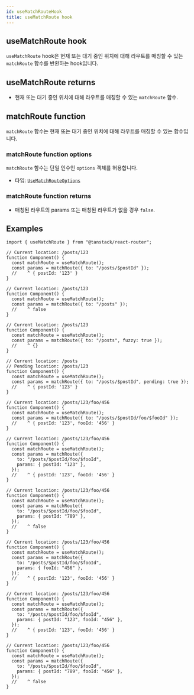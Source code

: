 ```yaml
---
id: useMatchRouteHook
title: useMatchRoute hook
---
```


## useMatchRoute hook

`useMatchRoute` hook은 현재 또는 대기 중인 위치에 대해 라우트를 매칭할 수 있는 `matchRoute` 함수를 반환하는 hook입니다.

## useMatchRoute returns

- 현재 또는 대기 중인 위치에 대해 라우트를 매칭할 수 있는 `matchRoute` 함수.

## matchRoute function

`matchRoute` 함수는 현재 또는 대기 중인 위치에 대해 라우트를 매칭할 수 있는 함수입니다.

### matchRoute function options

`matchRoute` 함수는 단일 인수인 `options` 객체를 허용합니다.

- 타입: [`UseMatchRouteOptions`](./UseMatchRouteOptionsType.md)

### matchRoute function returns

- 매칭된 라우트의 params 또는 매칭된 라우트가 없을 경우 `false`.

## Examples

```tsx
import { useMatchRoute } from "@tanstack/react-router";

// Current location: /posts/123
function Component() {
  const matchRoute = useMatchRoute();
  const params = matchRoute({ to: "/posts/$postId" });
  //    ^ { postId: '123' }
}

// Current location: /posts/123
function Component() {
  const matchRoute = useMatchRoute();
  const params = matchRoute({ to: "/posts" });
  //    ^ false
}

// Current location: /posts/123
function Component() {
  const matchRoute = useMatchRoute();
  const params = matchRoute({ to: "/posts", fuzzy: true });
  //    ^ {}
}

// Current location: /posts
// Pending location: /posts/123
function Component() {
  const matchRoute = useMatchRoute();
  const params = matchRoute({ to: "/posts/$postId", pending: true });
  //    ^ { postId: '123' }
}

// Current location: /posts/123/foo/456
function Component() {
  const matchRoute = useMatchRoute();
  const params = matchRoute({ to: "/posts/$postId/foo/$fooId" });
  //    ^ { postId: '123', fooId: '456' }
}

// Current location: /posts/123/foo/456
function Component() {
  const matchRoute = useMatchRoute();
  const params = matchRoute({
    to: "/posts/$postId/foo/$fooId",
    params: { postId: "123" },
  });
  //    ^ { postId: '123', fooId: '456' }
}

// Current location: /posts/123/foo/456
function Component() {
  const matchRoute = useMatchRoute();
  const params = matchRoute({
    to: "/posts/$postId/foo/$fooId",
    params: { postId: "789" },
  });
  //    ^ false
}

// Current location: /posts/123/foo/456
function Component() {
  const matchRoute = useMatchRoute();
  const params = matchRoute({
    to: "/posts/$postId/foo/$fooId",
    params: { fooId: "456" },
  });
  //    ^ { postId: '123', fooId: '456' }
}

// Current location: /posts/123/foo/456
function Component() {
  const matchRoute = useMatchRoute();
  const params = matchRoute({
    to: "/posts/$postId/foo/$fooId",
    params: { postId: "123", fooId: "456" },
  });
  //    ^ { postId: '123', fooId: '456' }
}

// Current location: /posts/123/foo/456
function Component() {
  const matchRoute = useMatchRoute();
  const params = matchRoute({
    to: "/posts/$postId/foo/$fooId",
    params: { postId: "789", fooId: "456" },
  });
  //    ^ false
}
```
